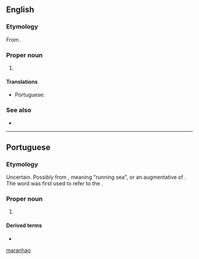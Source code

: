 ==English==
===Etymology===
From {{etyl|pt|en}} {{m|pt|Maranhão}}.

===Proper noun===
{{en-proper noun}}

# {{place:Brazil/state|en|capital=São Luís|region=Northeast Region}}

====Translations====
{{trans-top|state in north-eastern Brazil}}
* Portuguese: {{t+|pt|Maranhão|m}}
{{trans-mid}}
{{trans-bottom}}

===See also===
* {{projectlink|wikipedia}}

[[Category:English terms spelled with Ã|maranhao]]

----

==Portuguese==

===Etymology===
Uncertain. Possibly from {{etyl|tpw|pt}}, meaning "running sea", or an augmentative of {{m|pt|mar||sea}}. The word was first used to refer to the {{w|Amazon River}}.

===Proper noun===
{{pt-proper noun}}

# {{place:Brazil/state|pt|capital=São Luís|region=Northeast Region}}

====Derived terms====
* {{l|pt|maranhense}}